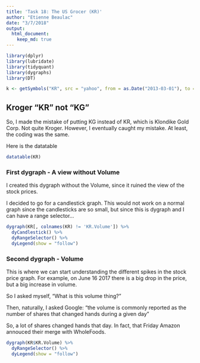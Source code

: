 ```yaml
---
title: 'Task 18: The US Grocer (KR)'
author: "Etienne Beaulac"
date: "3/7/2018"
output: 
  html_document:
    keep_md: true
---
```

```r
library(dplyr)
library(lubridate)
library(tidyquant)
library(dygraphs)
library(DT)

k <- getSymbols("KR", src = "yahoo", from = as.Date("2013-03-01"), to = as.Date("2018-03-07"))
```
## Kroger "KR" not "KG"
So, I made the mistake of putting KG instead of KR, which is Klondike Gold Corp. Not quite Kroger. However, I eventually caught my mistake. At least, the coding was the same.

Here is the datatable
```r
datatable(KR)
```

### First dygraph - A view without Volume

I created this dygraph without the Volume, since it ruined the view of the stock prices. 

I decided to go for a candlestick graph. This would not work on a normal graph since the candlesticks are so small, but since this is dygraph and I can have a range selector...
```r
dygraph(KR[, colnames(KR) != 'KR.Volume']) %>%
  dyCandlestick() %>% 
  dyRangeSelector() %>%
  dyLegend(show = "follow")
```

### Second dygraph - Volume

This is where we can start understanding the different spikes in the stock price graph. For example, on June 16 2017 there is a big drop in the price, but a big increase in volume. 

So I asked myself, "What is this volume thing?"

Then, naturally, I asked Google: "the volume is commonly reported as the number of shares that changed hands during a given day"

So, a lot of shares changed hands that day. In fact, that Friday Amazon annouced their merge with WholeFoods.
```r
dygraph(KR$KR.Volume) %>%
  dyRangeSelector() %>%
  dyLegend(show = "follow")
```
